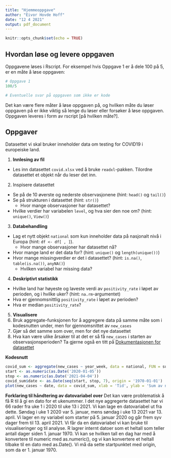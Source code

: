 ```yaml
---
title: "Hjemmeoppgave"
author: "Eivor Hovde Hoff"
date: "12 4 2021"
output: pdf_document
---
```


```r
knitr::opts_chunk$set(echo = TRUE)
```

## Hvordan løse og levere oppgaven

Oppgavene løses i Rscript. For eksempel hvis Oppgave 1 er å dele 100 på 5, er en måte å løse oppgaven:

```r
# Oppgave 1
100/5

# Eventuelle svar på oppgaven som ikke er kode
```

Det kan være flere måter å løse oppgaven på, og hvilken måte du løser oppgaven på er ikke viktig så lenge du løser eller forsøker å løse oppgaven.
Oppgaven leveres i form av rscript [på hvilken måte?].

## Oppgaver
Datasettet vi skal bruker inneholder data om testing for COVID19 i europeiske land.

1. **Innlesing av fil**
- Les inn datasettet `covid.xlsx` ved å bruke `readxl`-pakken. Tilordne datasettet et objekt når du leser det inn.

2. Inspisere datasettet
- Se på de 10 øverste og nederste observasjonene (hint: `head()` og `tail()`)   
- Se på strukturen i datasettet (hint: `str()`)
  + Hvor mange observasjoner har datasettet?
- Hvilke verdier har variabelen `level`, og hva sier den noe om? (hint: `unique()`, `View()`)

3. **Databehandling**
- Lag et nytt objekt `national` som kun inneholder data på nasjonalt nivå i Europa (hint: `df <- df[ , ]`).
  + Hvor mange observasjoner har datasettet nå?
- Hvor mange land er det data for? (hint: `unique()` og `length(unique())`)
- Hvor mange missingverdier er det i datasettet? (hint: `is.na()`, `table(is.na())`, `anyNA()`)
  + Hvilken variabel har missing data?
  
4. **Deskriptivt statistikk**
- Hvilke land har høyeste og laveste verdi av `positivity_rate` i løpet av perioden, og i hvilke uker? (hint: `na.rm`-argumentet)
- Hva er gjennomsnittlig `positivity_rate` i løpet av perioden? 
- Hva er median `positivity_rate`?


5. **Visualisere**
1. Bruk aggregate-funksjonen for å aggregere data på samme måte som i kodesnutten under, men for gjennomsnittet av `new_cases`
2. Gjør så det samme som over, men for det nye datasettet
3. Hva kan være ulike årsaker til at det er så få `new_cases` i starten av observasjonsperioden? 
Ta gjerne også en titt på [Dokumentasjonen for datasettet](https://www.ecdc.europa.eu/sites/default/files/documents/2021-01-13_Variable_Dictionary_and_Disclaimer_weekly_testing_data_EUEEAUK.pdf)

**Kodesnutt**
```r
covid_sum <- aggregate(new_cases ~ year_week, data = national, FUN = sum)
start <- as.numeric(as.Date('2020-01-05'))
stop <- as.numeric(as.Date('2021-04-04'))
covid_sum$date <- as.Date(seq(start, stop, 7), origin = '1970-01-01')
plot(new_cases ~ date, data = covid_sum, xlab = 'Tid', ylab = 'Sum av nye smittede', type = 'l', col = 'red', lwd = 2)
```

**Forklaring til håndtering av datovariabel over**
Det kan være problematisk å få R til å gi en dato for et ukenummer. I det nye aggregerte datasettet har vi 66 rader fra uke 1 i 2020 til uke 13 i 2021. Vi kan lage en datovariabel ut fra dette. Søndag i uke 1 2020 var 5. januar, mens søndag i uke 13 2021 var 13. april. Vi lager en ny variabel som starter på 5. januar 2020 og går frem syv dager frem til 13. april 2021. Vi får da en datovariabel vi kan bruke til visualiseringer og til analyse. R lagrer internt datoer som et heltall som teller antall dager siden 1. januar 1970. Vi kan se hvilken tall en dag har med å konvertere til numeric med as.numeric(), og vi kan konvertere et heltall tilbake til en dato med as.Date(). Vi må da sette startpunktet med origin, som da er 1. januar 1970.






